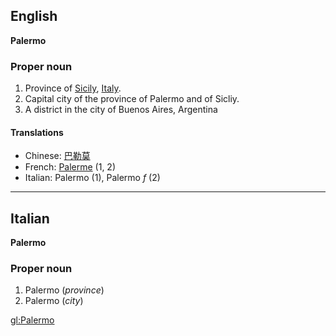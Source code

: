 ==English==
'''Palermo'''

===Proper noun===

#Province of [[Sicily]], [[Italy]].
#Capital city of the province of Palermo and of Sicliy.
#A district in the city of Buenos Aires, Argentina

====Translations====

*Chinese: [[巴勒莫]]
*French: [[Palerme]] (1, 2)
*Italian: Palermo (1), Palermo ''f'' (2)

----

==Italian==
'''Palermo'''

===Proper noun===

#Palermo (''province'')
#Palermo (''city'')

[[gl:Palermo]]